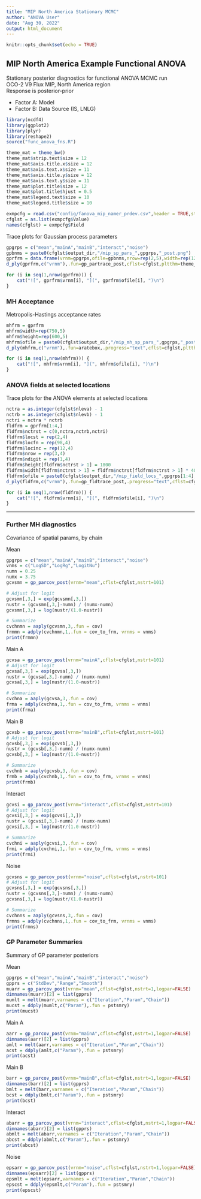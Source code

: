 ```yaml
---
title: "MIP North America Stationary MCMC"
author: "ANOVA User"
date: "Aug 30, 2022"
output: html_document
---
```


```r
knitr::opts_chunk$set(echo = TRUE)
```

## MIP North America Example Functional ANOVA

Stationary posterior diagnostics for functional ANOVA MCMC run  
OCO-2 V9 Flux MIP, North America region  
Response is posterior-prior

* Factor A: Model
* Factor B: Data Source (IS, LNLG)

```r
library(ncdf4)
library(ggplot2)
library(plyr)
library(reshape2)
source("func_anova_fns.R")
```

```r
theme_mat = theme_bw() 
theme_mat$strip.text$size = 12
theme_mat$axis.title.x$size = 12
theme_mat$axis.text.x$size = 11
theme_mat$axis.title.y$size = 12
theme_mat$axis.text.y$size = 11
theme_mat$plot.title$size = 12
theme_mat$plot.title$hjust = 0.5
theme_mat$legend.text$size = 10
theme_mat$legend.title$size = 10
```

```r
exmpcfg = read.csv("config/fanova_mip_namer_prdev.csv",header = TRUE,stringsAsFactors = FALSE)
cfglst = as.list(exmpcfg$Value)
names(cfglst) = exmpcfg$Field
```

Trace plots for Gaussian process parameters

```r
gpgrps = c("mean","mainA","mainB","interact","noise")
gpbnms = paste0(cfglst$output_dir,"/mip_sp_pars_",gpgrps,"_post.png")
gprfrm = data.frame(vrnm=gpgrps,ofile=gpbnms,nrow=rep(2,5),width=rep(1200,5),height=rep(900,5),stringsAsFactors = FALSE)
d_ply(gprfrm,c("vrnm"),.fun=gp_partrace_post,cflst=cfglst,pltthm=theme_mat,nstrt=101)
```

```r
for (i in seq(1,nrow(gprfrm))) {
    cat("![", gprfrm$vrnm[i], "](", gprfrm$ofile[i], ")\n")  
}
```

### MH Acceptance

Metropolis-Hastings acceptance rates

```r
mhfrm = gprfrm
mhfrm$width=rep(750,5)
mhfrm$height=rep(600,5)
mhfrm$ofile = paste0(cfglst$output_dir,"/mip_mh_sp_pars_",gpgrps,"_post.png")
d_ply(mhfrm,c("vrnm"),.fun=aratebox,.progress="text",cflst=cfglst,pltthm=theme_mat)
```

```r
for (i in seq(1,nrow(mhfrm))) {
    cat("![", mhfrm$vrnm[i], "](", mhfrm$ofile[i], ")\n")  
}
```

### ANOVA fields at selected locations

Trace plots for the ANOVA elements at selected locations

```r
nctra = as.integer(cfglst$nleva) - 1
nctrb = as.integer(cfglst$nlevb) - 1
nctri = nctra * nctrb
fldfrm = gprfrm[1:4,]
fldfrm$nctrst = c(0,nctra,nctrb,nctri)
fldfrm$locst = rep(2,4)
fldfrm$locfn = rep(98,4)
fldfrm$locinc = rep(12,4)
fldfrm$nrow = rep(3,4)
fldfrm$ndigit = rep(1,4)
fldfrm$height[fldfrm$nctrst > 1] = 1800
fldfrm$width[fldfrm$nctrst > 1] = fldfrm$nctrst[fldfrm$nctrst > 1] * 400
fldfrm$ofile = paste0(cfglst$output_dir,"/mip_field_locs_",gpgrps[1:4],"_post.png")
d_ply(fldfrm,c("vrnm"),.fun=gp_fldtrace_post,.progress="text",cflst=cfglst,pltthm=theme_mat,nstrt=101)
```

```r
for (i in seq(1,nrow(fldfrm))) {
    cat("![", fldfrm$vrnm[i], "](", fldfrm$ofile[i], ")\n")  
}
```

***

### Further MH diagnostics

Covariance of spatial params, by chain

Mean

```r
gpgrps = c("mean","mainA","mainB","interact","noise")
vnms = c("LogSD","LogRg","LogitNu")
numn = 0.25
numx = 3.75
gcvsmn = gp_parcov_post(vrnm="mean",cflst=cfglst,nstrt=101)

# Adjust for logit
gcvsmn[,3,] = exp(gcvsmn[,3,])
nustr = (gcvsmn[,3,]-numn) / (numx-numn)
gcvsmn[,3,] = log(nustr/(1.0-nustr))

# Summarize
cvchnmn = aaply(gcvsmn,3,.fun = cov)
frmmn = adply(cvchnmn,1,.fun = cov_to_frm, vrnms = vnms)
print(frmmn)
```

Main A

```r
gcvsa = gp_parcov_post(vrnm="mainA",cflst=cfglst,nstrt=101)
# Adjust for logit
gcvsa[,3,] = exp(gcvsa[,3,])
nustr = (gcvsa[,3,]-numn) / (numx-numn)
gcvsa[,3,] = log(nustr/(1.0-nustr))

# Summarize
cvchna = aaply(gcvsa,3,.fun = cov)
frma = adply(cvchna,1,.fun = cov_to_frm, vrnms = vnms)
print(frma)
```

Main B

```r
gcvsb = gp_parcov_post(vrnm="mainB",cflst=cfglst,nstrt=101)
# Adjust for logit
gcvsb[,3,] = exp(gcvsb[,3,])
nustr = (gcvsb[,3,]-numn) / (numx-numn)
gcvsb[,3,] = log(nustr/(1.0-nustr))

# Summarize
cvchnb = aaply(gcvsb,3,.fun = cov)
frmb = adply(cvchnb,1,.fun = cov_to_frm, vrnms = vnms)
print(frmb)
```

Interact

```r
gcvsi = gp_parcov_post(vrnm="interact",cflst=cfglst,nstrt=101)
# Adjust for logit
gcvsi[,3,] = exp(gcvsi[,3,])
nustr = (gcvsi[,3,]-numn) / (numx-numn)
gcvsi[,3,] = log(nustr/(1.0-nustr))

# Summarize
cvchni = aaply(gcvsi,3,.fun = cov)
frmi = adply(cvchni,1,.fun = cov_to_frm, vrnms = vnms)
print(frmi)
```

Noise

```r
gcvsns = gp_parcov_post(vrnm="noise",cflst=cfglst,nstrt=101)
# Adjust for logit
gcvsns[,3,] = exp(gcvsns[,3,])
nustr = (gcvsns[,3,]-numn) / (numx-numn)
gcvsns[,3,] = log(nustr/(1.0-nustr))

# Summarize
cvchnns = aaply(gcvsns,3,.fun = cov)
frmns = adply(cvchnns,1,.fun = cov_to_frm, vrnms = vnms)
print(frmns)
```

### GP Parameter Summaries

Summary of GP parameter posteriors

Mean

```r
gpgrps = c("mean","mainA","mainB","interact","noise")
gpprs = c("StdDev","Range","Smooth")
muarr = gp_parcov_post(vrnm="mean",cflst=cfglst,nstrt=1,logpar=FALSE)
dimnames(muarr)[2] = list(gpprs)
mumlt = melt(muarr,varnames = c("Iteration","Param","Chain"))
mucst = ddply(mumlt,c("Param"),.fun = pstsmry)
print(mucst)
```

Main A

```r
aarr = gp_parcov_post(vrnm="mainA",cflst=cfglst,nstrt=1,logpar=FALSE)
dimnames(aarr)[2] = list(gpprs)
amlt = melt(aarr,varnames = c("Iteration","Param","Chain"))
acst = ddply(amlt,c("Param"),.fun = pstsmry)
print(acst)
```

Main B

```r
barr = gp_parcov_post(vrnm="mainB",cflst=cfglst,nstrt=1,logpar=FALSE)
dimnames(barr)[2] = list(gpprs)
bmlt = melt(barr,varnames = c("Iteration","Param","Chain"))
bcst = ddply(bmlt,c("Param"),.fun = pstsmry)
print(bcst)
```

Interact

```r
abarr = gp_parcov_post(vrnm="interact",cflst=cfglst,nstrt=1,logpar=FALSE)
dimnames(abarr)[2] = list(gpprs)
abmlt = melt(abarr,varnames = c("Iteration","Param","Chain"))
abcst = ddply(abmlt,c("Param"),.fun = pstsmry)
print(abcst)
```

Noise

```r
epsarr = gp_parcov_post(vrnm="noise",cflst=cfglst,nstrt=1,logpar=FALSE)
dimnames(epsarr)[2] = list(gpprs)
epsmlt = melt(epsarr,varnames = c("Iteration","Param","Chain"))
epscst = ddply(epsmlt,c("Param"),.fun = pstsmry)
print(epscst)
```
